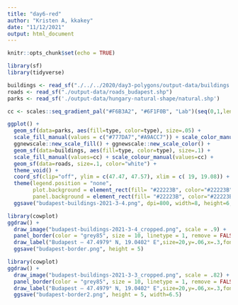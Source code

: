 ```yaml
---
title: "day6-red"
author: "Kristen A, kkakey"
date: "11/12/2021"
output: html_document
---
```


```r
knitr::opts_chunk$set(echo = TRUE)
```

```r
library(sf)
library(tidyverse)
```

```r
buildings <- read_sf("./../../2020/day3-polygons/output-data/buildings.shp")
roads <- read_sf("./output-data/roads_budapest.shp")
parks <- read_sf('./output-data/hungary-natural-shape/natural.shp')
```

```r
cc <- scales::seq_gradient_pal("#F6B3A2", "#6F1F0B", "Lab")(seq(0,1,length.out=length(unique(buildings$type))))

ggplot() +
  geom_sf(data=parks, aes(fill=type, color=type), size=.05) +
  scale_fill_manual(values = c("#777DA7","#A9ACC7")) + scale_color_manual(values = c("#777DA7","#A9ACC7"), labels=NULL) +
  ggnewscale::new_scale_fill() + ggnewscale::new_scale_color() +
  geom_sf(data=buildings, aes(fill=type, color=type), size=.1) +
  scale_fill_manual(values=cc) + scale_colour_manual(values=cc) +
  geom_sf(data=roads, size=.1, color="white") +
  theme_void() +
  coord_sf(clip="off", ylim = c(47.47, 47.57), xlim = c( 19, 19.08)) +
  theme(legend.position = "none",
        plot.background = element_rect(fill= "#22223B", color="#22223B"),
        panel.background = element_rect(fill= "#22223B", color="#22223B")) +
  ggsave("budapest-buildings-2021-3-4.png", dpi=800, width=8, height=6, bg = "#22223B")
```


```r
library(cowplot)
ggdraw() +
  draw_image("budapest-buildings-2021-3-4_cropped.png", scale = .9) +
  panel_border(color = "grey85", size = 10, linetype = 1, remove = FALSE) +
  draw_label("Budapest — 47.4979° N, 19.0402° E",size=20,y=.06,x=.3,fontfamily="Empire-Black", color = "black") +
  ggsave("budapest-border.png", height = 5)

library(cowplot)
ggdraw() +
  draw_image("budapest-buildings-2021-3-3_cropped.png", scale = .82) +
  panel_border(color = "grey85", size = 10, linetype = 1, remove = FALSE) +
  draw_label("Budapest — 47.4979° N, 19.0402° E",size=20,y=.06,x=.3,fontfamily="Empire-Black", color = "black") +
  ggsave("budapest-border2.png", height = 5, width=6.5)
```

